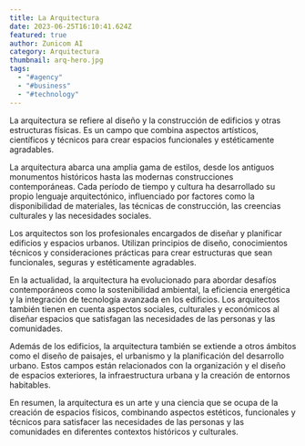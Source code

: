 ```yaml
---
title: La Arquitectura
date: 2023-06-25T16:10:41.624Z
featured: true
author: Zunicom AI
category: Arquitectura
thumbnail: arq-hero.jpg
tags:
  - "#agency"
  - "#business"
  - "#technology"
---
```

La arquitectura se refiere al diseño y la construcción de edificios y otras estructuras físicas. Es un campo que combina aspectos artísticos, científicos y técnicos para crear espacios funcionales y estéticamente agradables.

La arquitectura abarca una amplia gama de estilos, desde los antiguos monumentos históricos hasta las modernas construcciones contemporáneas. Cada período de tiempo y cultura ha desarrollado su propio lenguaje arquitectónico, influenciado por factores como la disponibilidad de materiales, las técnicas de construcción, las creencias culturales y las necesidades sociales.

Los arquitectos son los profesionales encargados de diseñar y planificar edificios y espacios urbanos. Utilizan principios de diseño, conocimientos técnicos y consideraciones prácticas para crear estructuras que sean funcionales, seguras y estéticamente agradables.

En la actualidad, la arquitectura ha evolucionado para abordar desafíos contemporáneos como la sostenibilidad ambiental, la eficiencia energética y la integración de tecnología avanzada en los edificios. Los arquitectos también tienen en cuenta aspectos sociales, culturales y económicos al diseñar espacios que satisfagan las necesidades de las personas y las comunidades.

Además de los edificios, la arquitectura también se extiende a otros ámbitos como el diseño de paisajes, el urbanismo y la planificación del desarrollo urbano. Estos campos están relacionados con la organización y el diseño de espacios exteriores, la infraestructura urbana y la creación de entornos habitables.

En resumen, la arquitectura es un arte y una ciencia que se ocupa de la creación de espacios físicos, combinando aspectos estéticos, funcionales y técnicos para satisfacer las necesidades de las personas y las comunidades en diferentes contextos históricos y culturales.